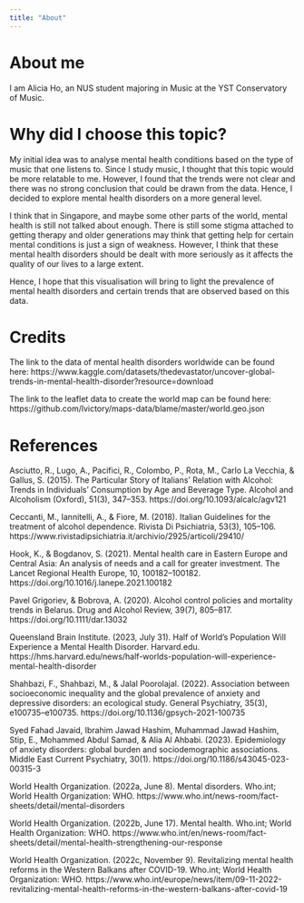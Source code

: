```yaml
---
title: "About"
---
```


# About me

I am Alicia Ho, an NUS student majoring in Music at the YST Conservatory of Music.

# Why did I choose this topic?
My initial idea was to analyse mental health conditions based on the type of music that one listens to. Since I study music, I thought that this topic would be more relatable to me. However, I found that the trends were not clear and there was no strong conclusion that could be drawn from the data. Hence, I decided to explore mental health disorders on a more general level.

I think that in Singapore, and maybe some other parts of the world, mental health is still not talked about enough. There is still some stigma attached to getting therapy and older generations may think that getting help for certain mental conditions is just a sign of weakness. However, I think that these mental health disorders should be dealt with more seriously as it affects the quality of our lives to a large extent. 

Hence, I hope that this visualisation will bring to light the prevalence of mental health disorders and certain trends that are observed based on this data. 

# Credits

The link to the data of mental health disorders worldwide can be found here: https://www.kaggle.com/datasets/thedevastator/uncover-global-trends-in-mental-health-disorder?resource=download

The link to the leaflet data to create the world map can be found here:
https://github.com/lvictory/maps-data/blame/master/world.geo.json 

# References
Asciutto, R., Lugo, A., Pacifici, R., Colombo, P., Rota, M., Carlo La Vecchia, & Gallus, S. (2015). The Particular Story of Italians’ Relation with Alcohol: Trends in Individuals’ Consumption by Age and Beverage Type. Alcohol and Alcoholism (Oxford), 51(3), 347–353. https://doi.org/10.1093/alcalc/agv121

Ceccanti, M., Iannitelli, A., & Fiore, M. (2018). Italian Guidelines for the treatment of alcohol dependence. Rivista Di Psichiatria, 53(3), 105–106. https://www.rivistadipsichiatria.it/archivio/2925/articoli/29410/

Hook, K., & Bogdanov, S. (2021). Mental health care in Eastern Europe and Central Asia: An analysis of needs and a call for greater investment. The Lancet Regional Health Europe, 10, 100182–100182. https://doi.org/10.1016/j.lanepe.2021.100182

Pavel Grigoriev, & Bobrova, A. (2020). Alcohol control policies and mortality trends in Belarus. Drug and Alcohol Review, 39(7), 805–817. https://doi.org/10.1111/dar.13032

Queensland Brain Institute. (2023, July 31). Half of World’s Population Will Experience a Mental Health Disorder. Harvard.edu. https://hms.harvard.edu/news/half-worlds-population-will-experience-mental-health-disorder

Shahbazi, F., Shahbazi, M., & Jalal Poorolajal. (2022). Association between socioeconomic inequality and the global prevalence of anxiety and depressive disorders: an ecological study. General Psychiatry, 35(3), e100735–e100735. https://doi.org/10.1136/gpsych-2021-100735

Syed Fahad Javaid, Ibrahim Jawad Hashim, Muhammad Jawad Hashim, Stip, E., Mohammed Abdul Samad, & Alia Al Ahbabi. (2023). Epidemiology of anxiety disorders: global burden and sociodemographic associations. Middle East Current Psychiatry, 30(1). https://doi.org/10.1186/s43045-023-00315-3

World Health Organization. (2022a, June 8). Mental disorders. Who.int; World Health Organization: WHO. https://www.who.int/news-room/fact-sheets/detail/mental-disorders

World Health Organization. (2022b, June 17). Mental health. Who.int; World Health Organization: WHO. https://www.who.int/en/news-room/fact-sheets/detail/mental-health-strengthening-our-response

World Health Organization. (2022c, November 9). Revitalizing mental health reforms in the Western Balkans after COVID-19. Who.int; World Health Organization: WHO. https://www.who.int/europe/news/item/09-11-2022-revitalizing-mental-health-reforms-in-the-western-balkans-after-covid-19 